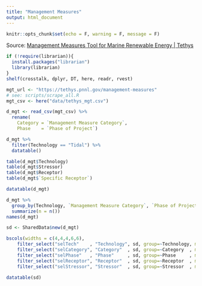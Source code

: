 ```yaml
---
title: "Management Measures"
output: html_document
---
```


```r
knitr::opts_chunk$set(echo = F, warning = F, message = F)
```

Source: <a href="https://tethys.pnnl.gov/management-measures" target="_blank">Management Measures Tool for Marine Renewable Energy | Tethys</a>

```r
if (!require(librarian)){
  install.packages("librarian")
  library(librarian)
}
shelf(crosstalk, dplyr, DT, here, readr, rvest)

mgt_url <- "https://tethys.pnnl.gov/management-measures"
# see: scripts/scrape_all.R
mgt_csv <- here("data/tethys_mgt.csv")

d_mgt <- read_csv(mgt_csv) %>% 
  rename(
    Category = `Management Measure Category`,
    Phase    = `Phase of Project`)
```

```r
d_mgt %>%
  filter(Technology == "Tidal") %>%
  datatable()

table(d_mgt$Technology)
table(d_mgt$Stressor)
table(d_mgt$Receptor)
table(d_mgt$`Specific Receptor`)

datatable(d_mgt)

d_mgt %>% 
  group_by(Technology, `Management Measure Category`, `Phase of Project`, Stressor, Receptor) %>% 
  summarize(n = n())
names(d_mgt)
```

```r

sd <- SharedData$new(d_mgt)

bscols(widths = c(4,4,4,6,6),
    filter_select("selTech"    , "Technology", sd, group=~Technology, multiple = T),
    filter_select("selCategory", "Category"  , sd, group=~Category  , multiple = T),
    filter_select("selPhase"   , "Phase"     , sd, group=~Phase     , multiple = T),
    filter_select("selReceptor", "Receptor"  , sd, group=~Receptor  , multiple = T),
    filter_select("selStressor", "Stressor"  , sd, group=~Stressor  , multiple = T))

datatable(sd)
```